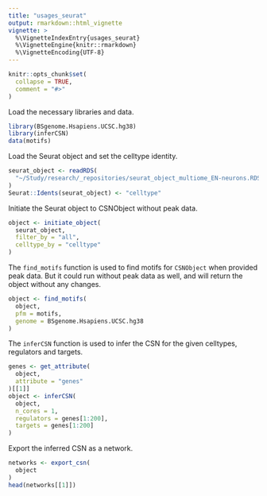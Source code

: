 ```yaml
---
title: "usages_seurat"
output: rmarkdown::html_vignette
vignette: >
  %\VignetteIndexEntry{usages_seurat}
  %\VignetteEngine{knitr::rmarkdown}
  %\VignetteEncoding{UTF-8}
---
```


```r
knitr::opts_chunk$set(
  collapse = TRUE,
  comment = "#>"
)
```

Load the necessary libraries and data.
```r
library(BSgenome.Hsapiens.UCSC.hg38)
library(inferCSN)
data(motifs)
```

Load the Seurat object and set the celltype identity.
```r
seurat_object <- readRDS(
  "~/Study/research/_repositories/seurat_object_multiome_EN-neurons.RDS"
)
Seurat::Idents(seurat_object) <- "celltype"
```

Initiate the Seurat object to CSNObject without peak data.
```r
object <- initiate_object(
  seurat_object,
  filter_by = "all",
  celltype_by = "celltype"
)
```

The `find_motifs` function is used to find motifs for `CSNObject` when provided peak data. But it could run without peak data as well, and will return the object without any changes.
```r
object <- find_motifs(
  object,
  pfm = motifs,
  genome = BSgenome.Hsapiens.UCSC.hg38
)
```

The `inferCSN` function is used to infer the CSN for the given celltypes, regulators and targets.
```r
genes <- get_attribute(
  object,
  attribute = "genes"
)[[1]]
object <- inferCSN(
  object,
  n_cores = 1,
  regulators = genes[1:200],
  targets = genes[1:200]
)
```

Export the inferred CSN as a network.
```r
networks <- export_csn(
  object
)
head(networks[[1]])
```
